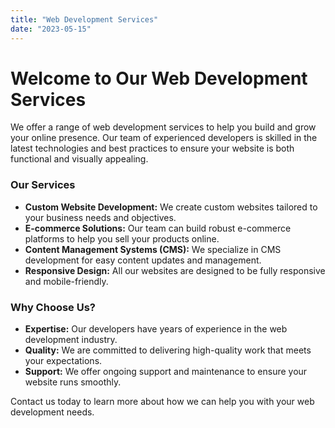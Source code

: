 ```yaml
---
title: "Web Development Services"
date: "2023-05-15"
---
```


# Welcome to Our Web Development Services

We offer a range of web development services to help you build and grow your online presence. Our team of experienced developers is skilled in the latest technologies and best practices to ensure your website is both functional and visually appealing.

### Our Services

- **Custom Website Development:** We create custom websites tailored to your business needs and objectives.
- **E-commerce Solutions:** Our team can build robust e-commerce platforms to help you sell your products online.
- **Content Management Systems (CMS):** We specialize in CMS development for easy content updates and management.
- **Responsive Design:** All our websites are designed to be fully responsive and mobile-friendly.

### Why Choose Us?

- **Expertise:** Our developers have years of experience in the web development industry.
- **Quality:** We are committed to delivering high-quality work that meets your expectations.
- **Support:** We offer ongoing support and maintenance to ensure your website runs smoothly.

Contact us today to learn more about how we can help you with your web development needs.
